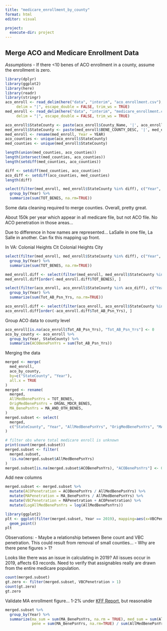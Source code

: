 ```yaml
---
title: "medicare_enrollment_by_county"
format: html
editor: visual

project:
  execute-dir: project
---
```


## Merge ACO and Medicare Enrollment Data

*Assumptions* - If there \<10 benes of ACO enrollment in a county, assume the enrollment is zero.

```r
library(dplyr)
library(ggplot2)
library(here)
library(readr)
library(stringr)
aco_enroll <- read_delim(here("data", "interim", "aco_enrollment.csv"), 
     delim = "|", escape_double = FALSE, trim_ws = TRUE)
med_enroll <- read_delim(here("data", "interim", "medicare_enrollment.csv"), 
     delim = "|", escape_double = FALSE, trim_ws = TRUE)

aco_enroll$StateCounty <- paste(aco_enroll$County_Name, '|', aco_enroll$State_Name)
med_enroll$StateCounty <- paste(med_enroll$BENE_COUNTY_DESC, '|', med_enroll$BENE_STATE_DESC)
med_enroll <- rename(med_enroll, Year = YEAR)
aco_counties <- unique(aco_enroll$StateCounty)
med_counties <- unique(med_enroll$StateCounty)

length(union(med_counties, aco_counties))
length(intersect(med_counties, aco_counties))
length(setdiff(med_counties, aco_counties))

diff <- setdiff(med_counties, aco_counties)
aco_diff <- setdiff(aco_counties, med_counties)
length(diff)

select(filter(med_enroll, med_enroll$StateCounty %in% diff), c("Year", "TOT_BENES")) %>% 
  group_by(Year) %>%
  summarize(sum(TOT_BENES, na.rm=TRUE))
```

Some data cleaning required to merge counties. Overall, pretty great.

About 150k per year which appear in all medicare file, but not ACO file. No ACO penetration in those areas...

Due to difference in how names are represented... LaSalle in one file, La Salle in another. Can fix this mapping up front.

In VA: Colonial Heights Cit Colonial Heights City

```r
select(filter(med_enroll, med_enroll$StateCounty %in% diff), c("Year", "TOT_BENES")) %>% 
  group_by(Year) %>%
  summarize(sum(TOT_BENES, na.rm=TRUE))

med_enroll.diff <- select(filter(med_enroll, med_enroll$StateCounty %in% diff), c("Year", "TOT_BENES", "StateCounty"))
med_enroll.diff[order(-med_enroll.diff$TOT_BENES), ]

select(filter(aco_enroll, aco_enroll$StateCounty %in% aco_diff), c("Year", "Tot_AB_Psn_Yrs")) %>% 
  group_by(Year) %>%
  summarize(sum(Tot_AB_Psn_Yrs, na.rm=TRUE))

aco_enroll.diff <- select(filter(aco_enroll, aco_enroll$StateCounty %in% aco_diff), c("Year", "Tot_AB_Psn_Yrs", "StateCounty"))
aco_enroll.diff[order(-aco_enroll.diff$Tot_AB_Psn_Yrs), ]
```

Group ACO data to county level

```r
aco_enroll[is.na(aco_enroll$Tot_AB_Psn_Yrs), "Tot_AB_Psn_Yrs"] <- 0
aco_by_county <- aco_enroll %>%
  group_by(Year, StateCounty) %>%
  summarize(ACOBenePsnYrs = sum(Tot_AB_Psn_Yrs))
```

Merging the data

```r
merged <- merge(
  med_enroll,
  aco_by_county,
  by=c("StateCounty", "Year"),
  all.x = TRUE
)
merged <- rename(
  merged,
  AllMedBenePsnYrs = TOT_BENES,
  OrigMedBenePsnYrs = ORGNL_MDCR_BENES,
  MA_BenePsnYrs = MA_AND_OTH_BENES,
)
merged.subset <- select(
  merged,
  c("StateCounty", "Year", "AllMedBenePsnYrs", "OrigMedBenePsnYrs", "MA_BenePsnYrs", "ACOBenePsnYrs")
)

# filter obs where total medicare enroll is unknown
print(count(merged.subset))
merged.subset <- filter(
  merged.subset, 
  !is.na(merged.subset$AllMedBenePsnYrs)
)
merged.subset[is.na(merged.subset$ACOBenePsnYrs), "ACOBenePsnYrs"] <- 0
```

Add new columns

```r
merged.subset <- merged.subset %>%
  mutate(ACOPenetration = ACOBenePsnYrs / AllMedBenePsnYrs) %>%
  mutate(MAPenetration = MA_BenePsnYrs / AllMedBenePsnYrs) %>%
  mutate(VBCPenetration = MAPenetration + ACOPenetration) %>%
  mutate(LogAllMedBenePsnYrs = log(AllMedBenePsnYrs))

library(ggplot2)
plt <- ggplot(filter(merged.subset, Year == 2019), mapping=aes(x=VBCPenetration, y=LogAllMedBenePsnYrs)) +
  geom_point()
plt
```

Observations: - Maybe a relationship between Bene count and VBC penetration. This could result from removal of small counties... - Why are there pene figures \> 1?

Looks like there was an issue in calculating in 2019? All issues occur in 2019, affects 63 records. Need to verify that assignables really are drawn from the entire medicare population.

```r
count(merged.subset)
gt.zero <- filter(merged.subset, VBCPenetration > 1)
count(gt.zero)
gt.zero
```

Validate MA enrollment figure... 1-2% under [KFF Report](https://www.kff.org/medicare/issue-brief/medicare-advantage-in-2022-enrollment-update-and-key-trends/#:~:text=In%202022%2C%20nearly%20half%20of,(19%25%20to%2048%25).), but reasonable

```r
merged.subset %>%
  group_by(Year) %>%
  summarize(ma_sum = sum(MA_BenePsnYrs, na.rm = TRUE), med_sum = sum(AllMedBenePsnYrs), 
            pene = sum(MA_BenePsnYrs, na.rm=TRUE) / sum(AllMedBenePsnYrs, na.rm=TRUE))
```
